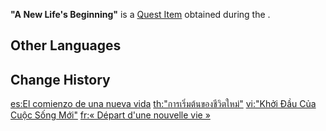 {{Item Infobox
|id           = 120726
|image        = Item A New Life's Beginning.png
|type         = Quest Items
|memento      = Yes
|description  = An exit card issued by the Fortress of Meropide. It's just a piece of paper, but it has been given a name most heartening.
|source1      = [[Deluge of Wrathful Waters]]
}}
'''"A New Life's Beginning"''' is a [[Quest Item]] obtained during the {{Quest|Deluge of Wrathful Waters}}.

==Other Languages==
{{Other Languages|default_hidden=1
|en      = "A New Life's Beginning"
|zhs     = 「新生活的开始」
|zhs_rm  = "Xīn Shēnghuó de Kāishǐ"
|zht     = 「新生活的開始」
|zht_rm  = "Xīn Shēnghuó de Kāishǐ"
|ja      = 「新生活の始まり」
|ja_rm   = "Shinseikatsu no Hajimari"
|ko      = 「새로운 삶의 시작」
|ko_rm   = 
|es      = El comienzo de una nueva vida
|fr      = «&nbsp;Départ d'une nouvelle vie&nbsp;»
|ru      = «Начало новой жизни»
|th      = "การเริ่มต้นของชีวิตใหม่"
|th_rm   = 
|vi      = "Khởi Đầu Của Cuộc Sống Mới"
|de      = „Der Beginn eines neuen Lebens“
|id      = "Awal Kehidupan Baru"
|pt      = "O Começo de Uma Nova Vida"
|tr      = "Yeni Bir Hayatın Başlangıcı"
|it      = L'inizio di una nuova vita
}}

==Change History==
{{Change History|4.2}}

[[es:El comienzo de una nueva vida]]
[[th:"การเริ่มต้นของชีวิตใหม่"]]
[[vi:"Khởi Đầu Của Cuộc Sống Mới"]]
[[fr:« Départ d'une nouvelle vie »]]